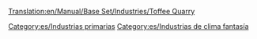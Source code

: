 [[Translation:en/Manual/Base Set/Industries/Toffee Quarry]]

{{es/Industrias| nombre=Cantera de caramelos
| imagen=en/ToffeeQuarry.png
| climas=[[es/Manual/Clima|Fantasía]]
| acepta=Nada
| produce=[[es/Manual/Base Set/Cargos/Caramelos|Caramelos]]
| notas=No existe en otros [[es/Manual/Clima|climas]]
}}

[[Category:es/Industrias primarias]]
[[Category:es/Industrias de clima fantasía]]